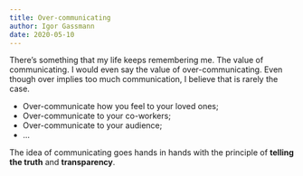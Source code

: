 ```yaml
---
title: Over-communicating
author: Igor Gassmann
date: 2020-05-10
---
```


There’s something that my life keeps remembering me. The value of communicating. I would even say
the value of over-communicating. Even though over implies too much communication, I believe that is
rarely the case.

- Over-communicate how you feel to your loved ones;
- Over-communicate to your co-workers;
- Over-communicate to your audience;
- ...

The idea of communicating goes hands in hands with the principle of **telling the truth** and
**transparency**.
